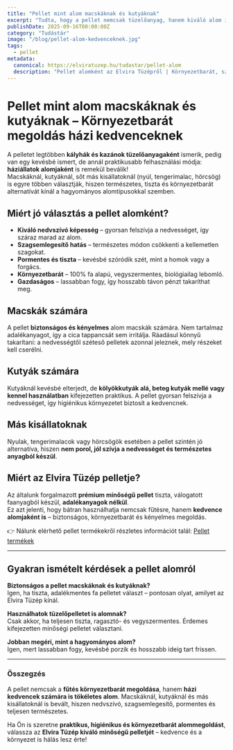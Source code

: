 ```yaml
---
title: "Pellet mint alom macskáknak és kutyáknak"
excerpt: "Tudta, hogy a pellet nemcsak tüzelőanyag, hanem kiváló alom is macskáknak, kutyáknak és más kisállatoknak? Ismerje meg előnyeit, és fedezze fel, miért érdemes az Elvira Tüzép minőségi pelletjét választani kedvence kényelméhez."
publishDate: 2025-09-16T00:00:00Z
category: "Tudástár"
image: "/blog/pellet-alom-kedvenceknek.jpg"
tags:
  - pellet
metadata:
  canonical: https://elviratuzep.hu/tudastar/pellet-alom
  description: "Pellet alomként az Elvira Tüzépről | Környezetbarát, szagtalanító és nedvszívó megoldás macskáknak, kutyáknak és más háziállatoknak."
---
```


# Pellet mint alom macskáknak és kutyáknak – Környezetbarát megoldás házi kedvenceknek

A pelletet legtöbben **kályhák és kazánok tüzelőanyagaként** ismerik, pedig van egy kevésbé ismert, de annál praktikusabb felhasználási módja: **háziállatok alomjaként** is remekül beválik!  
Macskáknál, kutyáknál, sőt más kisállatoknál (nyúl, tengerimalac, hörcsög) is egyre többen választják, hiszen természetes, tiszta és környezetbarát alternatívát kínál a hagyományos alomtípusokkal szemben.

## Miért jó választás a pellet alomként?

- **Kiváló nedvszívó képesség** – gyorsan felszívja a nedvességet, így száraz marad az alom.  
- **Szagsemlegesítő hatás** – természetes módon csökkenti a kellemetlen szagokat.  
- **Pormentes és tiszta** – kevésbé szóródik szét, mint a homok vagy a forgács.  
- **Környezetbarát** – 100% fa alapú, vegyszermentes, biológiailag lebomló.  
- **Gazdaságos** – lassabban fogy, így hosszabb távon pénzt takaríthat meg.  

## Macskák számára

A pellet **biztonságos és kényelmes** alom macskák számára. Nem tartalmaz adalékanyagot, így a cica tappancsát sem irritálja. Ráadásul könnyű takarítani: a nedvességtől széteső pelletek azonnal jeleznek, mely részeket kell cserélni.  

## Kutyák számára

Kutyáknál kevésbé elterjedt, de **kölyökkutyák alá, beteg kutyák mellé vagy kennel használatban** kifejezetten praktikus. A pellet gyorsan felszívja a nedvességet, így higiénikus környezetet biztosít a kedvencnek.  

## Más kisállatoknak

Nyulak, tengerimalacok vagy hörcsögök esetében a pellet szintén jó alternatíva, hiszen **nem porol, jól szívja a nedvességet és természetes anyagból készül**.  

## Miért az Elvira Tüzép pelletje?

Az általunk forgalmazott **prémium minőségű pellet** tiszta, válogatott faanyagból készül, **adalékanyagok nélkül**.  
Ez azt jelenti, hogy bátran használhatja nemcsak fűtésre, hanem **kedvence alomjaként is** – biztonságos, környezetbarát és kényelmes megoldás.  

👉 Nálunk elérhető pellet termékekről részletes információt talál: [Pellet termékek](/termekek/pellet)  

---

## Gyakran ismételt kérdések a pellet alomról

**Biztonságos a pellet macskáknak és kutyáknak?**  
Igen, ha tiszta, adalékmentes fa pelletet választ – pontosan olyat, amilyet az Elvira Tüzép kínál.  

**Használhatok tüzelőpelletet is alomnak?**  
Csak akkor, ha teljesen tiszta, ragasztó- és vegyszermentes. Érdemes kifejezetten minőségi pelletet választani.  

**Jobban megéri, mint a hagyományos alom?**  
Igen, mert lassabban fogy, kevésbé porzik és hosszabb ideig tart frissen.  

---

### Összegzés

A pellet nemcsak a **fűtés környezetbarát megoldása**, hanem **házi kedvencek számára is tökéletes alom**. Macskáknál, kutyáknál és más kisállatoknál is bevált, hiszen nedvszívó, szagsemlegesítő, pormentes és teljesen természetes.  

Ha Ön is szeretne **praktikus, higiénikus és környezetbarát alommegoldást**, válassza az **Elvira Tüzép kiváló minőségű pelletjét** – kedvence és a környezet is hálás lesz érte!
